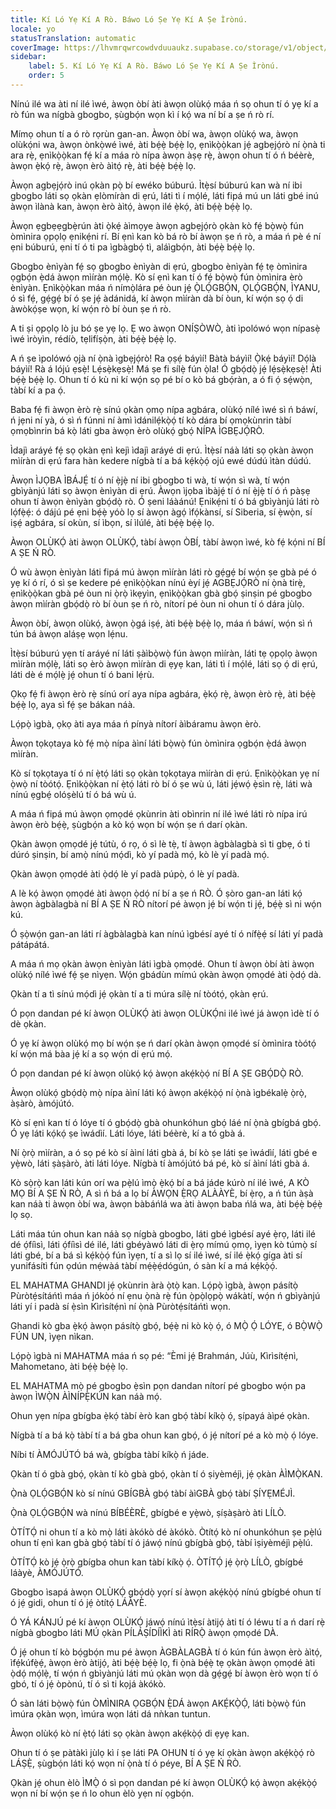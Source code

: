 ```yaml
---
title: Kí Ló Yẹ Kí A Rò. Báwo Ló Ṣe Yẹ Kí A Ṣe Ìrònú.
locale: yo
statusTranslation: automatic
coverImage: https://lhvmrqwrcowdvduuaukz.supabase.co/storage/v1/object/public/strapi-uploads/small_cover-educacion-fundamental.webp-2d51a7828a2b1309555be27f7e2a61a0.webp
sidebar:
    label: 5. Kí Ló Yẹ Kí A Rò. Báwo Ló Ṣe Yẹ Kí A Ṣe Ìrònú.
    order: 5
---
```

Nínú ilé wa àti ní ilé ìwé, àwọn òbí àti àwọn olùkọ́ máa ń sọ ohun tí ó yẹ kí a rò fún wa nígbà gbogbo, ṣùgbọ́n wọn kì í kọ́ wa ní bí a ṣe ń rò rí.

Mímọ ohun tí a ó rò rọrùn gan-an. Àwọn òbí wa, àwọn olùkọ́ wa, àwọn olùkọ́ni wa, àwọn ònkọ̀wé ìwé, àti bẹ́ẹ̀ bẹ́ẹ̀ lọ, ẹnìkọ̀ọ̀kan jẹ́ agbẹjọ́rò ní ọ̀nà ti ara rẹ̀, ẹnìkọ̀ọ̀kan fẹ́ kí a máa rò nípa àwọn àṣẹ rẹ̀, àwọn ohun tí ó ń béèrè, àwọn ẹ̀kọ́ rẹ̀, àwọn èrò àìtọ́ rẹ̀, àti bẹ́ẹ̀ bẹ́ẹ̀ lọ.

Àwọn agbẹjọ́rò inú ọkàn pọ̀ bí ewéko búburú. Ìtẹ̀sí búburú kan wà ní ibi gbogbo láti sọ ọkàn ẹlòmíràn di ẹrú, láti tì í mọ́lé, láti fipá mú un láti gbé inú àwọn ìlànà kan, àwọn èrò àìtọ́, àwọn ilé ẹ̀kọ́, àti bẹ́ẹ̀ bẹ́ẹ̀ lọ.

Àwọn ẹgbẹẹgbẹ̀rún àti ọ̀kẹ́ àìmọye àwọn agbẹjọ́rò ọkàn kò fẹ́ bọ̀wọ̀ fún òmìnira ọpọlọ ẹnikẹ́ni rí. Bí ẹnì kan kò bá rò bí àwọn ṣe ń rò, a máa ń pè é ní ẹni búburú, ẹni tí ó ti pa ìgbàgbọ́ tì, aláìgbọ́n, àti bẹ́ẹ̀ bẹ́ẹ̀ lọ.

Gbogbo ènìyàn fẹ́ sọ gbogbo ènìyàn di ẹrú, gbogbo ènìyàn fẹ́ tẹ òmìnira ọgbọ́n ẹ̀dá àwọn mìíràn mọ́lẹ̀. Kò sí ẹnì kan tí ó fẹ́ bọ̀wọ̀ fún òmìnira èrò ènìyàn. Ẹnìkọ̀ọ̀kan máa ń nímọ̀lára pé òun jẹ́ Ọ̀LỌ́GBỌ́N, ỌLỌ́GBỌ́N, ÌYANU, ó sì fẹ́, gẹ́gẹ́ bí ó ṣe jẹ́ àdánidá, kí àwọn mìíràn dà bí òun, kí wọ́n sọ ọ́ di àwòkọ́ṣe wọn, kí wọ́n rò bí òun ṣe ń rò.

A ti ṣi ọpọlọ lò ju bó ṣe yẹ lọ. Ẹ wo àwọn ONÍṢÒWÒ, àti ìpolówó wọn nípasẹ̀ ìwé ìròyìn, rédíò, tẹlifíṣọ̀n, àti bẹ́ẹ̀ bẹ́ẹ̀ lọ.

A ń ṣe ìpolówó ọjà ní ọ̀nà ìgbẹjọ́rò! Ra ọṣẹ́ báyìí! Bàtà báyìí! Ọ̀kẹ́ báyìí! Dọ́là báyìí! Rà á lójú ẹsẹ̀! Lẹ́sẹ̀kẹsẹ̀! Má ṣe fi sílẹ̀ fún ọ̀la! Ó gbọ́dọ̀ jẹ́ lẹ́sẹ̀kẹsẹ̀! Àti bẹ́ẹ̀ bẹ́ẹ̀ lọ. Ohun tí ó kù ni kí wọ́n sọ pé bí o kò bá gbọ́ràn, a ó fi ọ́ sẹ́wọ̀n, tàbí kí a pa ọ́.

Baba fẹ́ fi àwọn èrò rẹ̀ sínú ọkàn ọmọ nípa agbára, olùkọ́ nílé ìwé sì ń báwí, ń jẹni ní yà, ó sì ń fúnni ní àmì ìdánilẹ́kọ̀ọ́ tí kò dára bí ọmọkùnrin tàbí ọmọbìnrin bá kọ̀ láti gba àwọn èrò olùkọ́ gbọ́ NÍPA ÌGBẸJỌ́RÒ.

Ìdajì aráyé fẹ́ sọ ọkàn ẹnì kejì ìdajì aráyé di ẹrú. Ìtẹ̀sí náà láti sọ ọkàn àwọn mìíràn di ẹrú fara hàn kedere nígbà tí a bá kẹ́kọ̀ọ́ ojú ewé dúdú ìtàn dúdú.

Àwọn ÌJỌBA ÌBÁJẸ́ tí ó ní ẹ̀jẹ̀ ní ibi gbogbo ti wà, tí wọ́n sì wà, tí wọ́n gbìyànjú láti sọ àwọn ènìyàn di ẹrú. Àwọn ìjọba ìbàjẹ́ tí ó ní ẹ̀jẹ̀ tí ó ń pàṣẹ ohun tí àwọn ènìyàn gbọ́dọ̀ rò. Ó ṣeni láàánú! Ẹnikẹ́ni tí ó bá gbìyànjú láti rò lọ́fẹ̀ẹ́: ó dájú pé ẹni bẹ́ẹ̀ yóò lọ sí àwọn àgọ́ ìfọ́kànsí, sí Siberia, sí ẹ̀wọ̀n, sí iṣẹ́ agbára, sí okùn, sí ìbọn, sí ìlúlé, àti bẹ́ẹ̀ bẹ́ẹ̀ lọ.

Àwọn OLÙKỌ́ àti àwọn OLÙKỌ́, tàbí àwọn ÒBÍ, tàbí àwọn ìwé, kò fẹ́ kọ́ni ní BÍ A ṢE Ń RÒ.

Ó wù àwọn ènìyàn láti fipá mú àwọn mìíràn láti rò gẹ́gẹ́ bí wọ́n ṣe gbà pé ó yẹ kí ó rí, ó sì ṣe kedere pé ẹnìkọ̀ọ̀kan nínú èyí jẹ́ AGBẸJỌ́RÒ ní ọ̀nà tirẹ̀, ẹnìkọ̀ọ̀kan gbà pé òun ni ọ̀rọ̀ ìkẹyìn, ẹnìkọ̀ọ̀kan gbà gbọ́ ṣinṣin pé gbogbo àwọn mìíràn gbọ́dọ̀ rò bí òun ṣe ń rò, nítorí pé òun ni ohun tí ó dára jùlọ.

Àwọn òbí, àwọn olùkọ́, àwọn ọ̀gá iṣẹ́, àti bẹ́ẹ̀ bẹ́ẹ̀ lọ, máa ń báwí, wọ́n sì ń tún bá àwọn aláṣẹ wọn lẹ́nu.

Ìtẹ̀sí búburú yẹn tí aráyé ní láti ṣàìbọ̀wọ̀ fún àwọn mìíràn, láti tẹ ọpọlọ àwọn mìíràn mọ́lẹ̀, láti sọ èrò àwọn mìíràn di ẹyẹ kan, láti tì í mọ́lé, láti sọ ọ́ di ẹrú, láti dè é mọ́lẹ̀ jẹ́ ohun tí ó bani lẹ́rù.

Ọkọ fẹ́ fi àwọn èrò rẹ̀ sínú orí aya nípa agbára, ẹ̀kọ́ rẹ̀, àwọn èrò rẹ̀, àti bẹ́ẹ̀ bẹ́ẹ̀ lọ, aya sì fẹ́ ṣe bákan náà.

Lọ́pọ̀ ìgbà, ọkọ àti aya máa ń pínyà nítorí àìbáramu àwọn èrò.

Àwọn tọkọtaya kò fẹ́ mọ̀ nípa àìní láti bọ̀wọ̀ fún òmìnira ọgbọ́n ẹ̀dá àwọn mìíràn.

Kò sí tọkọtaya tí ó ní ẹ̀tọ́ láti sọ ọkàn tọkọtaya mìíràn di ẹrú. Ẹnìkọ̀ọ̀kan yẹ ní ọ̀wọ̀ ní tòótọ́. Ẹnìkọ̀ọ̀kan ní ẹ̀tọ́ láti rò bí ó ṣe wù ú, láti jẹ́wọ́ ẹ̀sìn rẹ̀, láti wà nínú ẹgbẹ́ olóṣèlú tí ó bá wù ú.

A máa ń fipá mú àwọn ọmọdé ọkùnrin àti obìnrin ní ilé ìwé láti rò nípa irú àwọn èrò bẹ́ẹ̀, ṣùgbọ́n a kò kọ́ wọn bí wọ́n ṣe ń darí ọkàn.

Ọkàn àwọn ọmọdé jẹ́ tútù, ó rọ, ó sì lè tẹ̀, tí àwọn àgbàlagbà sì ti gbẹ, ó ti dúró ṣinṣin, bí amọ̀ nínú mọ́dì, kò yí padà mọ́, kò lè yí padà mọ́.

Ọkàn àwọn ọmọdé àti ọ̀dọ́ lè yí padà púpọ̀, ó lè yí padà.

A lè kọ́ àwọn ọmọdé àti àwọn ọ̀dọ́ ní bí a ṣe ń RÒ. Ó ṣòro gan-an láti kọ́ àwọn àgbàlagbà ní BÍ A ṢE Ń RÒ nítorí pé àwọn jẹ́ bí wọ́n ti jẹ́, bẹ́ẹ̀ sì ni wọ́n kú.

Ó ṣọ̀wọ́n gan-an láti rí àgbàlagbà kan nínú ìgbésí ayé tí ó nífẹ̀ẹ́ sí láti yí padà pátápátá.

A máa ń mọ ọkàn àwọn ènìyàn láti ìgbà ọmọdé. Ohun tí àwọn òbí àti àwọn olùkọ́ nílé ìwé fẹ́ ṣe nìyẹn. Wọ́n gbádùn mímú ọkàn àwọn ọmọdé àti ọ̀dọ́ dà.

Ọkàn tí a tì sínú mọ́dì jẹ́ ọkàn tí a ti múra sílẹ̀ ní tòótọ́, ọkàn ẹrú.

Ó pọn dandan pé kí àwọn OLÙKỌ́ àti àwọn OLÙKỌ́ni ilé ìwé já àwọn ìdè tí ó dè ọkàn.

Ó yẹ kí àwọn olùkọ́ mọ bí wọ́n ṣe ń darí ọkàn àwọn ọmọdé sí òmìnira tòótọ́ kí wọ́n má bàa jẹ́ kí a sọ wọ́n di ẹrú mọ́.

Ó pọn dandan pé kí àwọn olùkọ́ kọ́ àwọn akẹ́kọ̀ọ́ ní BÍ A ṢE GBỌ́DỌ̀ RÒ.

Àwọn olùkọ́ gbọ́dọ̀ mọ̀ nípa àìní láti kọ́ àwọn akẹ́kọ̀ọ́ ní ọ̀nà ìgbékalẹ̀ ọ̀rọ̀, àṣàrò, àmójútó.

Kò sí ẹnì kan tí ó lóye tí ó gbọ́dọ̀ gbà ohunkóhun gbọ́ láé ní ọ̀nà gbígbá gbọ́. Ó yẹ láti kọ́kọ́ ṣe ìwádìí. Láti lóye, láti béèrè, kí a tó gbà á.

Ní ọ̀rọ̀ mìíràn, a ó sọ pé kò sí àìní láti gbà á, bí kò ṣe láti ṣe ìwádìí, láti gbé e yẹ̀wò, láti ṣàṣàrò, àti láti lóye. Nígbà tí àmójútó bá pé, kò sí àìní láti gbà á.

Kò sọ̀rọ̀ kan láti kún orí wa pẹ̀lú ìmọ̀ ẹ̀kọ́ bí a bá jáde kúrò ní ilé ìwé, A KÒ MỌ BÍ A ṢE Ń RÒ, A sì ń bá a lọ bí ÀWỌN Ẹ̀RỌ ALÀÀYÈ, bí ẹ̀rọ, a ń tún àṣà kan náà ti àwọn òbí wa, àwọn bàbáńlá wa àti àwọn baba ńlá wa, àti bẹ́ẹ̀ bẹ́ẹ̀ lọ sọ.

Láti máa tún ohun kan náà sọ nígbà gbogbo, láti gbé ìgbésí ayé ẹ̀rọ, láti ilé dé ọ́fíìsì, láti ọ́fíìsì dé ilé, láti gbéyàwó láti di ẹ̀rọ mímú ọmọ, ìyẹn kò túmọ̀ sí láti gbé, bí a bá sì kẹ́kọ̀ọ́ fún ìyẹn, tí a sì lọ sí ilé ìwé, sí ilé ẹ̀kọ́ gíga àti sí yunifásítì fún ọdún mẹ́wàá tàbí mẹ́ẹ̀ẹ́dógún, ó sàn kí a má kẹ́kọ̀ọ́.

EL MAHATMA GHANDI jẹ́ ọkùnrin àrà ọ̀tọ̀ kan. Lọ́pọ̀ ìgbà, àwọn pásítọ̀ Pùròtẹ́sítáńtì máa ń jókòó ní ẹnu ọ̀nà rẹ̀ fún ọ̀pọ̀lọpọ̀ wákàtí, wọ́n ń gbìyànjú láti yí i padà sí ẹ̀sìn Kìrìsítẹ́nì ní ọ̀nà Pùròtẹ́sítáńtì wọn.

Ghandi kò gba ẹ̀kọ́ àwọn pásítọ̀ gbọ́, bẹ́ẹ̀ ni kò kọ̀ ọ́, ó MỌ̀ Ọ́ LÓYE, ó BỌ̀WỌ̀ FÚN UN, ìyẹn nìkan.

Lọ́pọ̀ ìgbà ni MAHATMA máa ń sọ pé: “Èmi jẹ́ Brahmán, Júù, Kìrìsítẹ́nì, Mahometano, àti bẹ́ẹ̀ bẹ́ẹ̀ lọ.

EL MAHATMA mọ̀ pé gbogbo ẹ̀sìn pọn dandan nítorí pé gbogbo wọ́n pa àwọn ÌWỌ̀N ÀÌNÍPẸ̀KÚN kan náà mọ́.

Ohun yẹn nípa gbígba ẹ̀kọ́ tàbí èrò kan gbọ́ tàbí kíkọ̀ ọ́, ṣípayá àìpé ọkàn.

Nígbà tí a bá kọ̀ tàbí tí a bá gba ohun kan gbọ́, ó jẹ́ nítorí pé a kò mọ̀ ọ́ lóye.

Níbi tí ÀMÓJÚTÓ bá wà, gbígba tàbí kíkọ̀ ń jáde.

Ọkàn tí ó gbà gbọ́, ọkàn tí kò gbà gbọ́, ọkàn tí ó ṣiyèméjì, jẹ́ ọkàn ÀÌMỌ̀KAN.

Ọ̀nà ỌLỌ́GBỌ́N kò sí nínú GBÍGBÀ gbọ́ tàbí àìGBÀ gbọ́ tàbí ṢÍYẸMÉJÌ.

Ọ̀nà ỌLỌ́GBỌ́N wà nínú BÍBÉÈRÈ, gbígbé e yẹ̀wò, ṣíṣàṣàrò àti LÍLÒ.

ÒTÍTỌ́ ni ohun tí a kò mọ̀ láti àkókò dé àkókò. Òtítọ́ kò ní ohunkóhun ṣe pẹ̀lú ohun tí ẹnì kan gbà gbọ́ tàbí tí ó jáwọ́ nínú gbígbà gbọ́, tàbí ìṣiyèméjì pẹ̀lú.

ÒTÍTỌ́ kò jẹ́ ọ̀rọ̀ gbígba ohun kan tàbí kíkọ̀ ọ́. ÒTÍTỌ́ jẹ́ ọ̀rọ̀ LÍLÒ, gbígbé láàyè, ÀMÓJÚTÓ.

Gbogbo ìsapá àwọn OLÙKỌ́ gbọ́dọ̀ yọrí sí àwọn akẹ́kọ̀ọ́ nínú gbígbé ohun tí ó jẹ́ gidi, ohun tí ó jẹ́ òtítọ́ LÁÀYÈ.

Ó YÁ KÁNJÚ pé kí àwọn OLÙKỌ́ jáwọ́ nínú ìtẹ̀sí àtijọ́ àti tí ó léwu tí a ń darí rẹ̀ nígbà gbogbo láti MÚ ọkàn PÍLÁṢÍDÍÌKÌ àti RÍRỌ̀ àwọn ọmọdé DÀ.

Ó jẹ́ ohun tí kò bọ́gbọ́n mu pé àwọn ÀGBÀLAGBÀ tí ó kún fún àwọn èrò àìtọ́, ìfẹ́kúfẹ̀ẹ́, àwọn èrò àtijọ́, àti bẹ́ẹ̀ bẹ́ẹ̀ lọ, fi ọ̀nà bẹ́ẹ̀ tẹ ọkàn àwọn ọmọdé àti ọ̀dọ́ mọ́lẹ̀, tí wọ́n ń gbìyànjú láti mú ọkàn wọn dà gẹ́gẹ́ bí àwọn èrò wọn tí ó gbó, tí ó jẹ́ òpònú, tí ó sì ti kọjá àkókò.

Ó sàn láti bọ̀wọ̀ fún ÒMÌNIRA ỌGBỌ́N Ẹ̀DÁ àwọn AKẸ́KỌ̀Ọ́, láti bọ̀wọ̀ fún ìmúra ọkàn wọn, ìmúra wọn láti dá nǹkan tuntun.

Àwọn olùkọ́ kò ní ẹ̀tọ́ láti sọ ọkàn àwọn akẹ́kọ̀ọ́ di ẹyẹ kan.

Ohun tí ó ṣe pàtàkì jùlọ kì í ṣe láti PA OHUN tí ó yẹ kí ọkàn àwọn akẹ́kọ̀ọ́ rò LÁṢẸ̀, ṣùgbọ́n láti kọ́ wọn ní ọ̀nà tí ó péye, BÍ A ṢE Ń RÒ.

Ọkàn jẹ́ ohun èlò ÌMỌ̀ ó sì pọn dandan pé kí àwọn OLÙKỌ́ kọ́ àwọn akẹ́kọ̀ọ́ wọn ní bí wọ́n ṣe ń lo ohun èlò yẹn ní ọgbọ́n.

